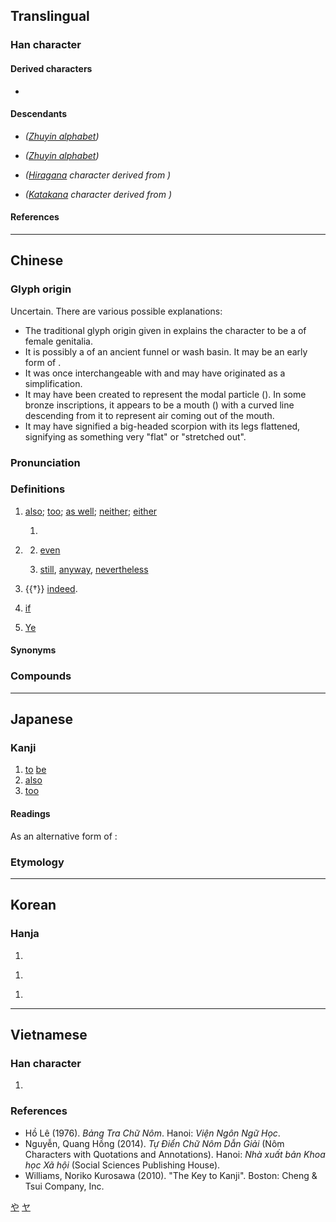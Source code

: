 {{also|せ|ㄝ}}
{{character info}}
==Translingual==
{{stroke order|strokes=3}}
{{stroke order|type=animate}}

===Han character===
{{Han char|rn=5|rad=乙|as=02|sn=3|four=44712|canj=PD|ids=⿻乜丨}}

====Derived characters====
* {{l|mul|[[他]], [[吔]], [[地]], [[她]], [[弛]], [[彵]], [[忚]], [[扡]], [[池]], [[阤]], [[肔]], [[杝]], [[灺]], [[牠]], [[迆]], [[𥐨]], [[祂]], [[䄬]], [[毑]], [[䊶]], [[𦏸]], [[虵]], [[衪]], [[訑]], [[𫍙]], [[貤]], [[酏]], [[釶]], [[䪧]], [[馳]], [[驰]], [[䶔]], [[乸]], [[㐌]], [[㦾]], [[竾]], [[髢]], [[匜]], [[𥒃]]}}

====Descendants====
* {{zh-l|ㄝ}} ''([[Appendix: Zhuyin script|Zhuyin alphabet]])''
* {{zh-l|ㆤ}} ''([[Appendix: Zhuyin script|Zhuyin alphabet]])''
* {{ja-l|や}} ''([[Hiragana]] character derived from {{w|Man'yōgana}})''
* {{ja-l|ヤ}} ''([[Katakana]] character derived from {{w|Man'yōgana}})''

====References====
{{Han ref|kx=0084.040|dkj=00171|dj=0170.040|hdz=10050.050|uh=4E5F}}

[[Category:Han characters from which hiragana were derived|や]]
[[Category:Han characters from which katakana were derived|ヤ]]

----

==Chinese==
{{zh-forms|alt=𠃟,𦫴,𦬀,𠔄,𠃒,啊-Wu,叶-Wu}}

===Glyph origin===
{{Han etym}}
Uncertain. There are various possible explanations:
* The traditional glyph origin given in ''{{w|Shuowen}}'' explains the character to be a {{liushu|p|nocap=1}} of female genitalia.
* It is possibly a {{liushu|p|nocap=1}} of an ancient funnel or wash basin. It may be an early form of {{zh-l|*匜}}.
* It was once interchangeable with {{zh-l|*它}} and may have originated as a simplification.
* It may have been created to represent the modal particle ({{zh-l|語氣詞}}). In some bronze inscriptions, it appears to be a mouth ({{zh-l|*口}}) with a curved line descending from it to represent air coming out of the mouth.
* It may have signified a big-headed scorpion with its legs flattened, signifying as something very "flat" or "stretched out".

===Pronunciation===
{{zh-pron
|m=yě
|m-s=ye3
|dg=е2
|c=jaa5
|c-t=ya4
|g=ia3
|h=pfs=ya/yâ;gd=ya1<!-- kch=ya3 -->
|j=ie2
|mb=ǎ/iǎ
|mb_note=ǎ - vernacular; iǎ - literary
|md=iâ/iá
|md_note=iâ - vernacular; iá - literary
|mn=xm,zz,jj,tw:iā/qz:iǎ/xm,zz,jj,twv:ā/qz:ǎ/iá
|mn_note=iā/iǎ/ā/ǎ - vernacular; iá - literary
|mn-t=ia7/a7
|mn-t_note=a7 - “if”
|w=3hha,3hhia
|x=ie3
|ma=y
|mc=y
|oc=y
|cat=adv,part,pn
}}

===Definitions===
{{zh-hanzi}}

# [[also]]; [[too]]; [[as well]]; {{lb|zh|in negative sentences}} [[neither]]; [[either]]
#: {{zh-x|我 也 去 了。|I '''also''' went.}}
#: {{zh-x|我 也 是 中國人。|I am Chinese '''too'''.}}
#: {{zh-x|你 如果 不 去，我 也 不 去。|If you don't go, I won't '''either'''.}}
#: {{zh-x|我 也 沒有 看見 過 它。|I haven't seen it '''either'''.}}
# {{n-g|Used for emphasis.}}
#: {{zh-x|這 也 太 不像話 了。|This is way too outrageous.}}
## {{n-g|With object fronting.}}
##: {{zh-x|他 飯 也 不 吃，覺 也 不 睡。|(Disappointingly) he neither eats nor sleeps.}}
## {{n-g|Used in the {{m|zh|[[連]]……也……}} constructions for stronger emphasis. Interchangeable with {{zh-l|*都}}.}} [[even]]
##: {{zh-x|他 連 畜生 也 不如，連 自己 的 父母 也 不 養活。|He is no better than an animal, because he doesn't even support his own parents.}}
## {{n-g|Used in the {{m|zh|[[再]]……也……}} concessive constructions.}} [[still]], [[anyway]], [[nevertheless]]
##: {{zh-x|你 再 聰明，也 回答 不了{liǎo} 這 個 問題。|No matter how smart you are, you won't be able to answer this question.}}
# {{†}} {{n-g|An emphatic final particle of strong affirmation or identity;}} [[indeed]].
#: {{zh-x|生 而 知 之 者 ，上 也。|Those who are born with the possession of knowledge are the highest class of men.|CL}}
#: {{zh-x|其 西 有 大 山，天下 至 高 者 也。|Laden with surrounding mountains, it is clearly the most supreme under heaven.|CL}}
# {{lb|zh|Teochew}} [[if]]
# {{surname|zh}} [[Ye]]

====Synonyms====
{{zh-dial}}

===Compounds===
{{zh-der|之乎者也|也不盡然|也不見得|也先|也可|也好|也是|也曾|也未可知|也波|也罷|也行|也許|也速該|也須|也麼哥|可也|撥風也似|暴雷也似|死也瞑目|溜之乎也|潑天也似|空空如也|箭也似的|維也納 |莫予毒也|莫余毒也|說也奇怪|阿也|飛也似的|斯也克|英也爾|色也克|也克先拜巴扎|雞屎落塗，也有三寸煙:ke sái lo̍h thô͘, iā ū saⁿ chhùn ian;Min Nan}}

{{zh-cat|Beginning}}

----

==Japanese==

===Kanji===
{{ja-kanji|grade=|rs=乙02}}

# [[to]] [[be]]
# [[also]]
# [[too]]

====Readings====
{{ja-readings
|goon=や, え
|kanon=や
|kun=なり-, か, また-
}}

As an alternative form of {{m|ja|迆}}:
{{ja-readings
|goon=い
|kanon=い
|kun=これ-
}}

===Etymology===
{{ja-kanjitab|なり|yomi=k}}
{{ja-see|なり}}

----

==Korean==

===Hanja===
{{ko-hanja|잇기|야}}

# {{rfdef|ko|sort=乙02}}

{{ko-hanja|어조사|야}}

# {{rfdef|ko|sort=乙02}}

{{ko-hanja|잇달다|잇달을|야}}

# {{rfdef|ko|sort=乙02}}

----

==Vietnamese==

===Han character===
{{vi-readings|rs=乙02
|hanviet=giã, dã
|nom=dạ, dã, giã, rã
}}

# {{rfdef|vi|sort=乙02}}

===References===
* Hồ Lê (1976). ''Bảng Tra Chữ Nôm''. Hanoi: ''Viện Ngôn Ngữ Học''.
* Nguyễn, Quang Hồng (2014). ''Tự Điển Chữ Nôm Dẫn Giải'' (Nôm Characters with Quotations and Annotations). Hanoi: ''Nhà xuất bản Khoa học Xã hội'' (Social Sciences Publishing House).
* Williams, Noriko Kurosawa (2010). "The Key to Kanji". Boston: Cheng & Tsui Company, Inc.